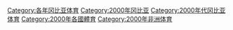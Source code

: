 [[Category:各年冈比亚体育|Category:各年冈比亚体育]]
[[Category:2000年冈比亚|Category:2000年冈比亚]]
[[Category:2000年代冈比亚体育|Category:2000年代冈比亚体育]]
[[Category:2000年各國體育|Category:2000年各國體育]]
[[Category:2000年非洲体育|Category:2000年非洲体育]]